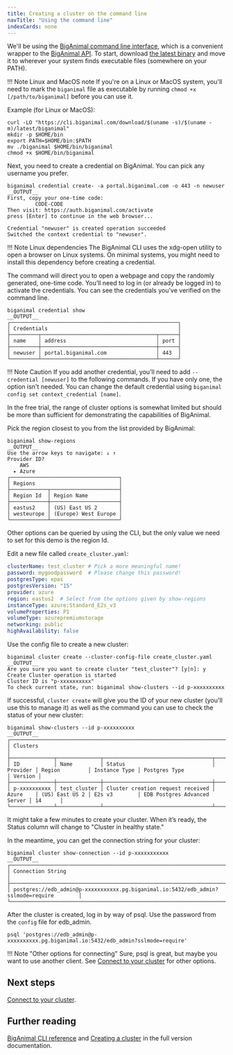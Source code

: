 ```yaml
---
title: Creating a cluster on the command line
navTitle: "Using the command line" 
indexCards: none
---
```



We'll be using the [BigAnimal command line interface](/biganimal/latest/reference/cli/), which is a convenient wrapper to the [BigAnimal API](/biganimal/latest/reference/api/). To start, download [the latest binary](/biganimal/latest/reference/cli/) and move it to wherever your system finds executable files (somewhere on your PATH). 

!!! Note Linux and MacOS note
    If you're on a Linux or MacOS system, you'll need to mark the `biganimal` file as executable by
    running `chmod +x [/path/to/biganimal]` before you can use it.  
    
Example (for Linux or MacOS):

```shell
curl -LO "https://cli.biganimal.com/download/$(uname -s)/$(uname -m)/latest/biganimal"
mkdir -p $HOME/bin
export PATH=$HOME/bin:$PATH
mv ./biganimal $HOME/bin/biganimal
chmod +x $HOME/bin/biganimal
```

Next, you need to create a credential on BigAnimal. You can pick any username you prefer.

```shell
biganimal credential create- -a portal.biganimal.com -o 443 -n newuser
__OUTPUT__
First, copy your one-time code: 
         CODE-CODE
Then visit: https://auth.biganimal.com/activate 
press [Enter] to continue in the web browser... 

Credential "newuser" is created operation succeeded
Switched the context credential to "newuser".
```

!!! Note Linux dependencies
    The BigAnimal CLI uses the xdg-open utility to open a browser on Linux systems.
    On minimal systems, you might need to install this dependency before creating a credential.

The command will direct you to open a webpage and copy the randomly generated, one-time code. You’ll need to log in (or already be logged in) to activate the credentials. You can see the credentials you've verified on the command line.

```shell
biganimal credential show
__OUTPUT__
┌──────────────────────────────────────────────────────┐
│ Credentials                                          │
├─────────┬─────────────────────────────────────┬──────┤
│ name    │ address                             │ port │
├─────────┼─────────────────────────────────────┼──────┤
│ newuser │ portal.biganimal.com                │ 443  │
└─────────┴─────────────────────────────────────┴──────┘
```

!!! Note Caution
    If you add another credential, you’ll need to add `--credential [newuser]` to the following commands. If you have only one, the option isn't needed. You can change the default credential using `biganimal config set context_credential [name]`.

In the free trial, the range of cluster options is somewhat limited but should be more than sufficient for demonstrating the capabilities of BigAnimal.

Pick the region closest to you from the list provided by BigAnimal:

```shell
biganimal show-regions
__OUTPUT__
Use the arrow keys to navigate: ↓ ↑
Provider ID?
    AWS
  ▸ Azure
┌───────────────────────────────────┐
│ Regions                           │
├────────────┬──────────────────────┤
│ Region Id  │ Region Name          │
├────────────┼──────────────────────┤
│ eastus2    │ (US) East US 2       │
│ westeurope │ (Europe) West Europe │
└────────────┴──────────────────────┘
```

Other options can be queried by using the CLI, but the only value we need to set for this demo is the region Id.

Edit a new file called `create_cluster.yaml`:

```yaml
clusterName: test_cluster # Pick a more meaningful name!
password: mygoodpassword  # Please change this password!
postgresType: epas
postgresVersion: "15"
provider: azure
region: eastus2  # Select from the options given by show-regions
instanceType: azure:Standard_E2s_v3
volumeProperties: P1
volumeType: azurepremiumstorage
networking: public
highAvailability: false
```

Use the config file to create a new cluster:

```shell
biganimal cluster create --cluster-config-file create_cluster.yaml
__OUTPUT__
Are you sure you want to create cluster "test_cluster"? [y|n]: y
Create Cluster operation is started
Cluster ID is "p-xxxxxxxxxx"
To check current state, run: biganimal show-clusters --id p-xxxxxxxxxx
```

If successful, `cluster create` will give you the ID of your new cluster (you'll use this to manage it) as well as
the command you can use to check the status of your new cluster:

```shell
biganimal show-clusters --id p-xxxxxxxxxx
__OUTPUT__
┌──────────────────────────────────────────────────────────────────────────────────────────────────────────────────────────────────────────────────────┐
│ Clusters                                                                                                                                             │
├──────────────┬──────────────┬───────────────────────────────────┬──────────┬────────────────┬───────────────┬──────────────────────────────┬─────────┤
│ ID           │ Name         │ Status                            │ Provider │ Region         │ Instance Type │ Postgres Type                │ Version │
├──────────────┼──────────────┼───────────────────────────────────┼──────────┼────────────────┼───────────────┼──────────────────────────────┼─────────┤
│ p-xxxxxxxxxx │ test_cluster │ Cluster creation request received │ Azure    │ (US) East US 2 │ E2s v3        │ EDB Postgres Advanced Server │ 14      │
└──────────────┴──────────────┴───────────────────────────────────┴──────────┴────────────────┴───────────────┴──────────────────────────────┴─────────┘
```

It might take a few minutes to create your cluster. When it’s ready,
the Status column will change to "Cluster in healthy state." 

In the meantime, you can get the connection string for your cluster:

```shell
biganimal cluster show-connection --id p-xxxxxxxxxxx
__OUTPUT__
┌──────────────────────────────────────────────────────────────────────────────────────────┐
│ Connection String                                                                        │
├──────────────────────────────────────────────────────────────────────────────────────────┤
│ postgres://edb_admin@p-xxxxxxxxxxx.pg.biganimal.io:5432/edb_admin?sslmode=require        │
└──────────────────────────────────────────────────────────────────────────────────────────┘
```

After the cluster is created, log in by way of psql. Use the password from the `config` file for edb_admin.

```shell
psql 'postgres://edb_admin@p-xxxxxxxxxx.pg.biganimal.io:5432/edb_admin?sslmode=require'
```

!!! Note "Other options for connecting"
    Sure, psql is great, but maybe you want to use another client. See [Connect to your cluster](../connect_to_a_cluster) for other options.

## Next steps

[Connect to your cluster](../connect_to_a_cluster).

## Further reading

[BigAnimal CLI reference](/biganimal/latest/reference/cli/) and 
[Creating a cluster](/biganimal/latest/getting_started/creating_a_cluster/) in the full version documentation.
